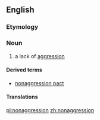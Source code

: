 ==English==

===Etymology===
{{prefix|non|aggression}}

===Noun===
{{en-noun|-|s}}

# a lack of [[aggression]]

====Derived terms====
* [[nonaggression pact]]

====Translations====
{{trans-top|a lack of aggression}}
{{trans-mid}}
{{trans-bottom}}

[[pl:nonaggression]]
[[zh:nonaggression]]